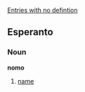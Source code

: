 [[category:Wiktionary Internals - Content Work Required|Entries with no defintion]]
==Esperanto==

===Noun===
'''nomo'''
#[[name]]
